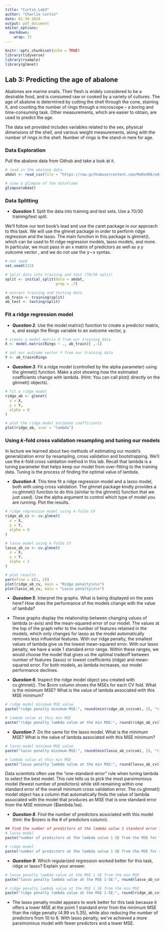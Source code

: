 ```yaml
---
title: "Curtin_Lab3"
author: "Charlie Curtin"
date: 01-30-2024
output: pdf_document
editor_options: 
  markdown: 
    wrap: 72
---
```


```r
knitr::opts_chunk$set(echo = TRUE)
library(tidyverse)
library(rsample)
library(glmnet)
```

## Lab 3: Predicting the age of abalone

Abalones are marine snails. Their flesh is widely considered to be a
desirable food, and is consumed raw or cooked by a variety of cultures.
The age of abalone is determined by cutting the shell through the cone,
staining it, and counting the number of rings through a microscope -- a
boring and time-consuming task. Other measurements, which are easier to
obtain, are used to predict the age.

The data set provided includes variables related to the sex, physical
dimensions of the shell, and various weight measurements, along with the
number of rings in the shell. Number of rings is the stand-in here for
age.

### Data Exploration

Pull the abalone data from Github and take a look at it.

```r
# read in the abalone data
abdat <- read_csv(file = "https://raw.githubusercontent.com/MaRo406/eds-232-machine-learning/main/data/abalone-data.csv")

# view a glimpse of the dataframe
glimpse(abdat)
```

### Data Splitting

-   ***Question 1***. Split the data into training and test sets. Use a
    70/30 training/test split.

We'll follow our text book's lead and use the caret package in our
approach to this task. We will use the glmnet package in order to
perform ridge regression and the lasso. The main function in this
package is glmnet(), which can be used to fit ridge regression models,
lasso models, and more. In particular, we must pass in an x matrix of
predictors as well as a y outcome vector , and we do not use the y∼x
syntax.

```r
# set seed
set.seed(123)

# split data into training and test (70/30 split)
split <- initial_split(data = abdat, 
                       prop = .7)

# extract training and testing data
ab_train <- training(split)
ab_test <- testing(split)
```

### Fit a ridge regression model

-   ***Question 2***. Use the model.matrix() function to create a
    predictor matrix, x, and assign the Rings variable to an outcome
    vector, y.

```r
# create a model matrix X from our training data
X <- model.matrix(Rings ~ ., ab_train)[ ,-1]

# set our outcome vector Y from our training data
Y <- ab_train$Rings
```

-   ***Question 3***. Fit a ridge model (controlled by the alpha
    parameter) using the glmnet() function. Make a plot showing how the
    estimated coefficients change with lambda. (Hint: You can call
    plot() directly on the glmnet() objects).

```r
# fit a ridge model 
ridge_ab <- glmnet(
  x = X,
  y = Y,
  alpha = 0
)

# plot the ridge model estimate coefficients
plot(ridge_ab, xvar = "lambda")
```

### Using *k*-fold cross validation resampling and tuning our models

In lecture we learned about two methods of estimating our model's
generalization error by resampling, cross validation and bootstrapping.
We'll use the *k*-fold cross validation method in this lab. Recall that
lambda is a tuning parameter that helps keep our model from over-fitting
to the training data. Tuning is the process of finding the optimal value
of lambda.

-   ***Question 4***. This time fit a ridge regression model and a lasso
    model, both with using cross validation. The glmnet package kindly
    provides a cv.glmnet() function to do this (similar to the glmnet()
    function that we just used). Use the alpha argument to control which
    type of model you are running. Plot the results.

```r
# ridge regression model using k-folds CV
ridge_ab_cv <- cv.glmnet(
  x = X,
  y = Y,
  alpha = 0
)

# lasso model using k-folds CV
lasso_ab_cv <- cv.glmnet(
  x = X,
  y = Y,
  alpha = 1
)

# plot results
par(mfrow = c(1, 2))
plot(ridge_ab_cv, main = "Ridge penalty\n\n")
plot(lasso_ab_cv, main = "Lasso penalty\n\n")
```

-   ***Question 5***. Interpret the graphs. What is being displayed on
    the axes here? How does the performance of the models change with
    the value of lambda?

-   These graphs display the relationship between changing values of
    lambda (x-axis) and the mean-squared error of our model. The values
    at the top of the graph refer to the number of features retained in
    the models, which only changes for lasso as the model automatically
    removes less influential features. With our ridge penalty, the
    smallest values of lambda give us the lowest mean-squared error.
    With our lasso penalty, we have a wide 1 standard error range.
    Within these ranges, we would choose the model that gives us the
    optimal tradeoff between number of features (lasso) or lowest
    coefficients (ridge) and mean-squared error. For both models, as
    lambda increases, our model performance declines.

-   ***Question 6***. Inspect the ridge model object you created with
    cv.glmnet(). The \$cvm column shows the MSEs for each CV fold. What
    is the minimum MSE? What is the value of lambda associated with this
    MSE minimum?

```r
# ridge model minimum MSE value
paste("ridge penalty minimum MSE:", round(min(ridge_ab_cv$cvm), 2), "rings")

# lambda value at this min MSE
paste("ridge penalty lambda value at the min MSE:", round(ridge_ab_cv$lambda.min, 4))
```

-   ***Question 7***. Do the same for the lasso model. What is the
    minimum MSE? What is the value of lambda associated with this MSE
    minimum?

```r
# lasso model minimum MSE value
paste("lasso penalty minimum MSE:", round(min(lasso_ab_cv$cvm), 2), "rings")

# lambda value at this min MSE
paste("lasso penalty lambda value at the min MSE:", round(lasso_ab_cv$lambda.min, 4))
```

Data scientists often use the "one-standard-error" rule when tuning
lambda to select the best model. This rule tells us to pick the most
parsimonious model (fewest number of predictors) while still remaining
within one standard error of the overall minimum cross validation error.
The cv.glmnet() model object has a column that automatically finds the
value of lambda associated with the model that produces an MSE that is
one standard error from the MSE minimum (\$lambda.1se).

-   ***Question 8***. Find the number of predictors associated with this
    model (hint: the \$nzero is the \# of predictors column).

```r
## find the number of predictors at the lambda value 1 standard error from the MSE
# lasso model
paste("number of predictors at the lambda value 1 SE from the MSE for lasso penalty:", lasso_ab_cv$nzero[lasso_ab_cv$lambda == lasso_ab_cv$lambda.1se])

# ridge model
paste("number of predictors at the lambda value 1 SE from the MSE for ridge penalty:", ridge_ab_cv$nzero[ridge_ab_cv$lambda == ridge_ab_cv$lambda.1se])
```

-   ***Question 9***. Which regularized regression worked better for
    this task, ridge or lasso? Explain your answer.

```r
# lasso penalty lambda value at the MSE 1 SE from the min MSE
paste("lasso penalty lambda value at the MSE 1-SE:", round(lasso_ab_cv$cvm[lasso_ab_cv$lambda == lasso_ab_cv$lambda.1se], 2))

# ridge penalty lambda value at the MSE 1 SE from the min MSE
paste("ridge penalty lambda value at the MSE 1-SE:", round(ridge_ab_cv$cvm[ridge_ab_cv$lambda == ridge_ab_cv$lambda.1se], 2))
```

-   The lasso penalty model appears to work better for this task because
    it offers a lower MSE at the point 1 standard error from the minimum
    MSE than the ridge penalty (4.99 vs 5.35), while also reducing the
    number of predictors from 10 to 6. With lasso penalty, we've
    achieved a more parsimonious model with fewer predictors and a lower
    MSE.
